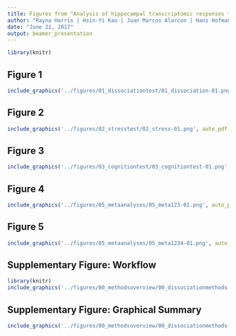 ```yaml
---
title: Figures from "Analysis of hippocampal transcriptomic responses to technical and biological perturbations"
author: "Rayna Harris | Hsin-Yi Kao | Juan Marcos Alarcon | Hans Hofmann | Andre Fenton"
date: "June 21, 2017"
output: beamer_presentation
---
```


```r
library(knitr)
```

## Figure 1

```r
include_graphics('../figures/01_dissociationtest/01_dissociation-01.png', auto_pdf = TRUE, dpi = 400)
```

   
## Figure 2

```r

include_graphics('../figures/02_stresstest/02_stress-01.png', auto_pdf = TRUE, dpi = 400)
```


## Figure 3 

```r
include_graphics('../figures/03_cognitiontest/03_cognitiontest-01.png', auto_pdf = TRUE, dpi = 400)
```


## Figure 4

```r
include_graphics('../figures/05_metaanalyses/05_meta123-01.png', auto_pdf = TRUE, dpi = 300)
```

## Figure 5 

```r
include_graphics('../figures/05_metaanalyses/05_meta1234-01.png', auto_pdf = TRUE, dpi = 300)
```

## Supplementary Figure: Workflow

```r
library(knitr)
include_graphics('../figures/00_methodsoverview/00_dissociationmethods-02.png', auto_pdf = TRUE, dpi = 300)
```

## Supplementary Figure: Graphical Summary

```r
include_graphics('../figures/00_methodsoverview/00_dissociationmethods-01.png', auto_pdf = TRUE, dpi = 300)
```